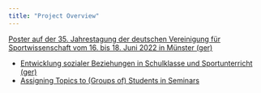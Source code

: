 ```yaml
---
title: "Project Overview"
---
```


[Poster auf der 35. Jahrestagung der deutschen Vereinigung für Sportwissenschaft vom 16. bis 18. Juni 2022 in Münster (ger)](poster_dvs2022.qmd)

-   [Entwicklung sozialer Beziehungen in Schulklasse und Sportunterricht (ger)](development_study2023.qmd)
-   [Assigning Topics to (Groups of) Students in Seminars](group_assignment.qmd)
